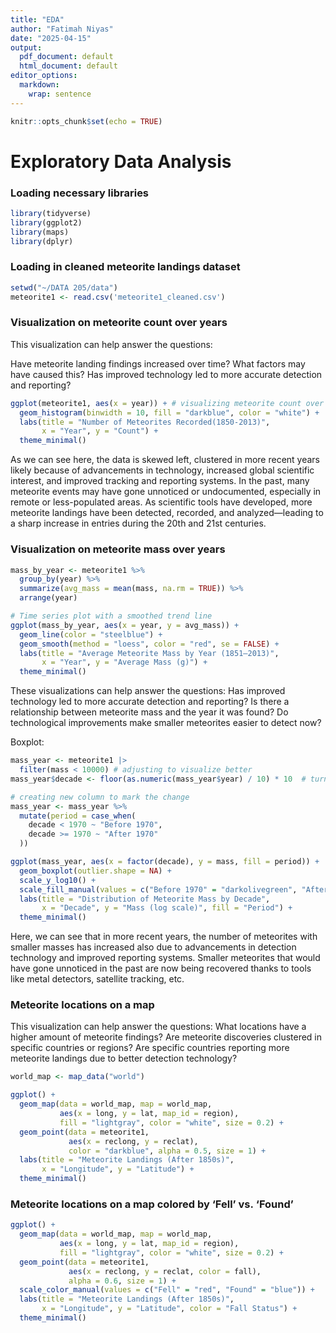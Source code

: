 ---
title: "EDA"
author: "Fatimah Niyas"
date: "2025-04-15"
output:
  pdf_document: default
  html_document: default
editor_options: 
  markdown: 
    wrap: sentence
---

```{r setup, include=FALSE}
knitr::opts_chunk$set(echo = TRUE)
```

# Exploratory Data Analysis

### Loading necessary libraries

```{r}
library(tidyverse)
library(ggplot2)
library(maps)
library(dplyr)
```

### Loading in cleaned meteorite landings dataset

```{r}
setwd("~/DATA 205/data")
meteorite1 <- read.csv('meteorite1_cleaned.csv')
```

### Visualization on meteorite count over years

This visualization can help answer the questions:

Have meteorite landing findings increased over time?
What factors may have caused this?
Has improved technology led to more accurate detection and reporting?

```{r}
ggplot(meteorite1, aes(x = year)) + # visualizing meteorite count over years
  geom_histogram(binwidth = 10, fill = "darkblue", color = "white") +
  labs(title = "Number of Meteorites Recorded(1850-2013)",
       x = "Year", y = "Count") +
  theme_minimal()
```

As we can see here, the data is skewed left, clustered in more recent years likely because of advancements in technology, increased global scientific interest, and improved tracking and reporting systems.
In the past, many meteorite events may have gone unnoticed or undocumented, especially in remote or less-populated areas.
As scientific tools have developed, more meteorite landings have been detected, recorded, and analyzed—leading to a sharp increase in entries during the 20th and 21st centuries.

### Visualization on meteorite mass over years


```{r}
mass_by_year <- meteorite1 %>%
  group_by(year) %>%
  summarize(avg_mass = mean(mass, na.rm = TRUE)) %>%
  arrange(year)

# Time series plot with a smoothed trend line
ggplot(mass_by_year, aes(x = year, y = avg_mass)) +
  geom_line(color = "steelblue") +
  geom_smooth(method = "loess", color = "red", se = FALSE) +
  labs(title = "Average Meteorite Mass by Year (1851–2013)",
       x = "Year", y = "Average Mass (g)") +
  theme_minimal()
```


These visualizations can help answer the questions: Has improved technology led to more accurate detection and reporting?
Is there a relationship between meteorite mass and the year it was found?
Do technological improvements make smaller meteorites easier to detect now?

Boxplot:

```{r}
mass_year <- meteorite1 |>
  filter(mass < 10000) # adjusting to visualize better
mass_year$decade <- floor(as.numeric(mass_year$year) / 10) * 10  # turning year into decade

# creating new column to mark the change
mass_year <- mass_year %>%
  mutate(period = case_when(
    decade < 1970 ~ "Before 1970",
    decade >= 1970 ~ "After 1970"
  ))

ggplot(mass_year, aes(x = factor(decade), y = mass, fill = period)) +
  geom_boxplot(outlier.shape = NA) +
  scale_y_log10() +
  scale_fill_manual(values = c("Before 1970" = "darkolivegreen", "After 1970" = "lightblue")) +
  labs(title = "Distribution of Meteorite Mass by Decade",
       x = "Decade", y = "Mass (log scale)", fill = "Period") +
  theme_minimal()
```

Here, we can see that in more recent years, the number of meteorites with smaller masses has increased also due to advancements in detection technology and improved reporting systems.
Smaller meteorites that would have gone unnoticed in the past are now being recovered thanks to tools like metal detectors, satellite tracking, etc.

### Meteorite locations on a map

This visualization can help answer the questions: What locations have a higher amount of meteorite findings?
Are meteorite discoveries clustered in specific countries or regions?
Are specific countries reporting more meteorite landings due to better detection technology?

```{r}
world_map <- map_data("world")

ggplot() +
  geom_map(data = world_map, map = world_map,
           aes(x = long, y = lat, map_id = region),
           fill = "lightgray", color = "white", size = 0.2) +
  geom_point(data = meteorite1,
             aes(x = reclong, y = reclat),
             color = "darkblue", alpha = 0.5, size = 1) +
  labs(title = "Meteorite Landings (After 1850s)",
       x = "Longitude", y = "Latitude") +
  theme_minimal()
```

### Meteorite locations on a map colored by 'Fell' vs. 'Found'

```{r}
ggplot() +
  geom_map(data = world_map, map = world_map,
           aes(x = long, y = lat, map_id = region),
           fill = "lightgray", color = "white", size = 0.2) +
  geom_point(data = meteorite1,
             aes(x = reclong, y = reclat, color = fall),
             alpha = 0.6, size = 1) +
  scale_color_manual(values = c("Fell" = "red", "Found" = "blue")) +
  labs(title = "Meteorite Landings (After 1850s)",
       x = "Longitude", y = "Latitude", color = "Fall Status") +
  theme_minimal()
```
